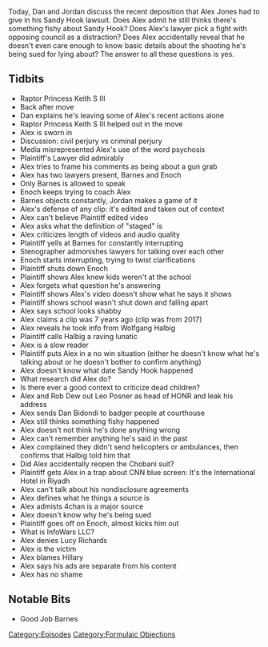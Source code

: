 {{DEFAULTSORT:
    #_EPISODE_0279:Formulaic Objections
}}{{Episode
    | title           = Formulaic Objections
    | caption         = Listen to this episode on [https://knowledgefight.libsyn.com/knowledge-fight-formulaic-objections Libsyn] [https://open.spotify.com/episode/5jj2q6XLdT4gyG8lgdZ1bv Spotify], Read the [[Transcript/279: Formulaic Objections|Unofficial Transcript]]
    | episodeNumber   = 279
    | length          = 02:24:15
    | airDate         = April 3, 2019
    | episodeType     = [[:Category:Formulaic Objections|Formulaic Objections]]
    | appearance      = [[Robert Barnes]], [[Mark Enoch]], [[Rob Dew]], [[Dan Bidondi]], [[Plaintiff's Lawyer]], [[Stenographer]], [[Wolfgang Halbig]], [[Leonard Pozner]], [[Lucy Richards]]
    | oocDrop         = I talked to the FBI hostage rescue team in Vegas
    | previousEpisode = [[278: January 3, 2013]]
    | nextEpisode     = [[280: Raptor Weddings and Sardinian Spiders]]
}}

{{Stub}}

Today, Dan and Jordan discuss the recent deposition that Alex Jones had to give in his Sandy Hook lawsuit. Does Alex admit he still thinks there's something fishy about Sandy Hook? Does Alex's lawyer pick a fight with opposing council as a distraction? Does Alex accidentally reveal that he doesn't even care enough to know basic details about the shooting he's being sued for lying about? The answer to all these questions is yes.

==Tidbits==

*Raptor Princess Keith S III
*Back after move
*Dan explains he's leaving some of Alex's recent actions alone
*Raptor Princess Keith S III helped out in the move
*Alex is sworn in
*Discussion: civil perjury vs criminal perjury
*Media misrepresented Alex's use of the word psychosis
*Plaintiff's Lawyer did admirably
*Alex tries to frame his comments as being about a gun grab
*Alex has two lawyers present, Barnes and Enoch
*Only Barnes is allowed to speak
*Enoch keeps trying to coach Alex
*Barnes objects constantly, Jordan makes a game of it
*Alex's defense of any clip: it's edited and taken out of context
*Alex can't believe Plaintiff edited video
*Alex asks what the definition of "staged" is
*Alex criticizes length of videos and audio quality
*Plaintiff yells at Barnes for constantly interrupting
*Stenographer admonishes lawyers for talking over each other
*Enoch starts interrupting, trying to twist clarifications
*Plaintiff shuts down Enoch
*Plaintiff shows Alex knew kids weren't at the school
*Alex forgets what question he's answering
*Plaintiff shows Alex's video doesn't show what he says it shows
*Plaintiff shows school wasn't shut down and falling apart
*Alex says school looks shabby
*Alex claims a clip was 7 years ago (clip was from 2017)
*Alex reveals he took info from Wolfgang Halbig
*Plaintiff calls Halbig a raving lunatic
*Alex is a slow reader
*Plaintiff puts Alex in a no win situation (either he doesn't know what he's talking about or he doesn't bother to confirm anything)
*Alex doesn't know what date Sandy Hook happened
*What research did Alex do?
*Is there ever a good context to criticize dead children?
*Alex and Rob Dew out Leo Posner as head of HONR and leak his address
*Alex sends Dan Bidondi to badger people at courthouse
*Alex still thinks something fishy happened
*Alex doesn't not think he's done anything wrong
*Alex can't remember anything he's said in the past
*Alex complained they didn't send helicopters or ambulances, then confirms that Halbig told him that
*Did Alex accidentally reopen the Chobani suit?
*Plaintiff gets Alex in a trap about CNN blue screen: It's the International Hotel in Riyadh
*Alex can't talk about his nondisclosure agreements
*Alex defines what he things a source is
*Alex admists 4chan is a major source
*Alex doesn't know why he's being sued
*Plaintiff goes off on Enoch, almost kicks him out
*What is InfoWars LLC?
*Alex denies Lucy Richards
*Alex is the victim
*Alex blames Hillary
*Alex says his ads are separate from his content
*Alex has no shame

==Notable Bits==

*Good Job Barnes

[[Category:Episodes]]
[[Category:Formulaic Objections]]
